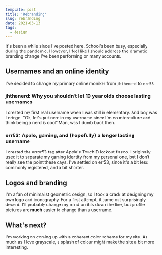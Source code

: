 ```yaml
---
template: post
title: 'Rebranding'
slug: rebranding
date: 2021-03-13
tags:
  - design
---
```


It's been a while since I've posted here. School's been busy, especially during the pandemic.
However, I feel like I should address the dramatic branding change I've been performing on many accounts.

## Usernames and an online identity
I've decided to change my primary online moniker from `jhthenerd` to `err53`

### jhthenerd: Why you shouldn't let 10 year olds choose lasting usernames
I created my first real username when I was still in elementary. And boy was I cringe.
"Oh, let's put nerd in my username since I'm counterculture and think being a nerd is cool"
Man, was I dumb back then.

### err53: Apple, gaming, and (hopefully) a longer lasting username
I created the error53 tag after Apple's TouchID lockout fiasco.
I originally used it to separate my gaming identity from my personal one, but I don't really see the point these days.
I've settled on err53, since it's a bit less commonly registered, and a bit shorter.

## Logos and branding
I'm a fan of minimalist geometric design, so I took a crack at designing my own logo and iconography. For a first attempt, it came out surprisingly decent.
I'll probably change my mind on this down the line, but profile pictures are **much** easier to change than a username.

## What's next?
I'm working on coming up with a coherent color scheme for my site. As much as I love grayscale, a splash of colour might make the site a bit more interesting.
